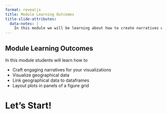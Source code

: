 ```yaml
---
format: revealjs
title: Module Learning Outcomes
title-slide-attributes:
  data-notes: |
    In this module we will be learning about how to create narratives with our visualizations, visualize geographical data, and layout our plots effectively.
---
```


## Module Learning Outcomes

In this module students will learn how to

- Craft engaging narratives for your visualizations
- Visualize geographical data
- Link geographical data to dataframes
- Layout plots in panels of a figure grid

# Let's Start!
